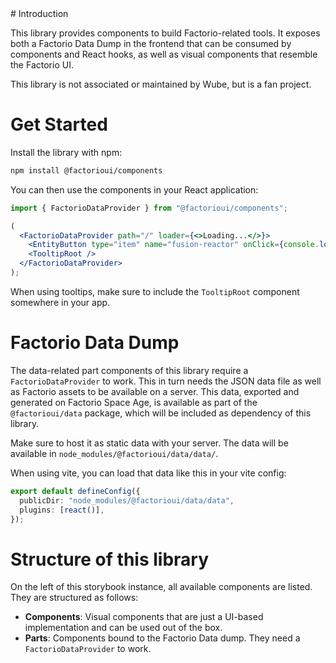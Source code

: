 
<Meta  title="Documentation/Introduction" />
# Introduction

This library provides components to build Factorio-related tools. It exposes both a Factorio Data Dump in the
frontend that can be consumed by components and React hooks, as well as visual components that resemble the
Factorio UI.

This library is not associated or maintained by Wube, but is a fan project.

# Get Started

Install the library with npm:

```bash
npm install @factorioui/components
```

You can then use the components in your React application:

```jsx
import { FactorioDataProvider } from "@factorioui/components";

(
  <FactorioDataProvider path="/" loader={<>Loading...</>}>
    <EntityButton type="item" name="fusion-reactor" onClick={console.log} />
    <TooltipRoot />
  </FactorioDataProvider>
);
```

<Story of={EntityButtonStories.Sample} />

When using tooltips, make sure to include the `TooltipRoot` component somewhere in your app.

# Factorio Data Dump

The data-related part components of this library require a `FactorioDataProvider` to work. This in turn needs the
JSON data file as well as Factorio assets to be available on a server. This data, exported and generated on Factorio Space Age,
is available as part of the `@factorioui/data` package, which will be included as dependency of this library.

Make sure to host it as static data with your server. The data will be available in `node_modules/@factorioui/data/data/`.

When using vite, you can load that data like this in your vite config:

```ts
export default defineConfig({
  publicDir: "node_modules/@factorioui/data/data",
  plugins: [react()],
});
```

# Structure of this library

On the left of this storybook instance, all available components are listed. They are structured as follows:

- **Components**: Visual components that are just a UI-based implementation and can be used out of the box.
- **Parts**: Components bound to the Factorio Data dump. They need a `FactorioDataProvider` to work.





<Source of={SurfaceStories.ClickableBoxes} />